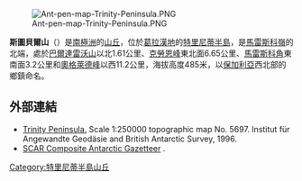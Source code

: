 [[Image:Ant-pen-map-Trinity-Peninsula.PNG|thumb]]

'''斯圖貝爾山'''（{{lang-en|Stubel Hill}}）是[[南極洲|南極洲]]的[[丘|山丘]]，位於[[葛拉漢地|葛拉漢地]]的[[特里尼蒂半島|特里尼蒂半島]]，是[[馬雷斯科嶺|馬雷斯科嶺]]的北端，處於[[巴爾達雷沃山|巴爾達雷沃山]]以北1.61公里、[[克勞恩峰|克勞恩峰]]東北面6.65公里、[[馬雷斯科角|馬雷斯科角]]東南面3.2公里和[[奧格萊德峰|奧格萊德峰]]以西11.2公里，海拔高度485米，以[[保加利亞|保加利亞]]西北部的鄉鎮命名。

{{coord|63|30|06|S|58|31|48|W|display=title}}

==外部連結==
* [https://web.archive.org/web/20131002100340/http://www.bkg.bund.de/nn_193194/DE/Bundesamt/Downloads/Kostenlose-Karten/Antarktis-Karten/Satellitenbildkarten/Scale250/Daten/Trinity-Peninsula%2CtemplateId%3Draw%2Cproperty%3DpublicationFile.pdf/Trinity-Peninsula.pdf Trinity Peninsula.] Scale 1:250000 topographic map No. 5697. Institut für Angewandte Geodäsie and British Antarctic Survey, 1996.
* [http://data.aad.gov.au/aadc/gaz/scar/ SCAR Composite Antarctic Gazetteer] {{WebCite|url=https://www.webcitation.org/5ug2CfC7m?url=http://data.aad.gov.au/aadc/gaz/scar/ |date=20101202140255 |dateformat=iso }}.

{{DEFAULTSORT:Stubel Hill}}
[[Category:特里尼蒂半島山丘|Category:特里尼蒂半島山丘]]


{{TrinityPeninsula-geo-stub}}